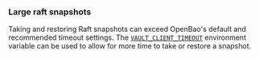 ### Large raft snapshots

Taking and restoring Raft snapshots can exceed OpenBao's default and recommended
timeout settings. The
[`VAULT_CLIENT_TIMEOUT`](/docs/commands#vault_client_timeout) environment variable can
be used to allow for more time to take or restore a snapshot.
